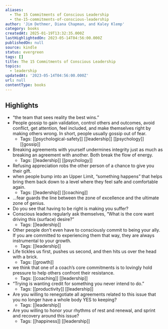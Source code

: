 ```yaml
---
aliases:
  - The 15 Commitments of Conscious Leadership
  - the-15-commitments-of-conscious-leadership
author: 'Jim Dethmer, Diana Chapman, and Kaley Klemp'
category: books
createdAt: 2025-01-19T13:32:35.000Z
lastHighlightedOn: 2023-05-14T04:56:00.000Z
publishedOn: null
source: kindle
status: evergreen
tags: []
title: The 15 Commitments of Conscious Leadership
topics:
  - leadership
updatedAt: '2023-05-14T04:56:00.000Z'
url: null
contentType: books
---
```

## Highlights

- “the team that sees reality the best wins.”
- People gossip to gain validation, control others and outcomes, avoid conflict, get attention, feel included, and make themselves right by making others wrong. In short, people usually gossip out of fear.
  - Tags: [[psychological-safety]] [[leadership]] [[psychology]] [[gossip]]
- Breaking agreements with yourself undermines integrity just as much as breaking an agreement with another. Both break the flow of energy.
  - Tags: [[leadership]] [[psychology]]
- Refusing appreciation robs the other person of a chance to give you their gift.
- when people bump into an Upper Limit, “something happens” that helps bring them back down to a level where they feel safe and comfortable again.
  - Tags: [[leadership]] [[coaching]]
- …fear guards the line between the zone of excellence and the ultimate zone of genius.
- Do you see that having to be right is making you suffer?
- Conscious leaders regularly ask themselves, “What is the core want driving this (surface) desire?”
  - Tags: [[leadership]]
- Other people don’t even have to consciously commit to being your ally. If you are committed to experiencing them that way, they are always instrumental to your growth.
  - Tags: [[leadership]]
- Life tickles us first, pushes us second, and then hits us over the head with a brick.
  - Tags: [[growth]]
- we think that one of a coach’s core commitments is to lovingly hold pressure to help others confront their resistance.
  - Tags: [[coaching]] [[leadership]]
- “Trying is wanting credit for something you never intend to do.”
  - Tags: [[productivity]] [[leadership]]
- Are you willing to renegotiate all agreements related to this issue that you no longer have a whole body YES to keeping?
  - Tags: [[leadership]]
- Are you willing to honor your rhythms of rest and renewal, and sprint and recovery around this issue?
  - Tags: [[happiness]] [[leadership]]
